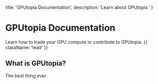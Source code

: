 
  title: 'GPUtopia Documentation',
  description: 'Learn about GPUtopia.'
}

# GPUtopia Documentation

Learn how to trade your GPU compute or contribute to GPUtopia. {{ className: 'lead' }}

## What is GPUtopia?

The best thing ever
